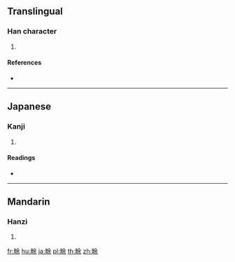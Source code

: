 {{character info/new}}
{{also|畬}}
==Translingual==

===Han character===
{{Han char|rn=102|rad=田|as=07|sn=12|four=|canj=WOMD|ids=⿰田余}}

# {{defn|Han|sort=田07}}

====References====
* {{Han ref|kx=0763.140|dkj=21861|dj=1173.020|hdz=42543.010|uh=756D|ud=30061}}

----

==Japanese==

===Kanji===
{{ja-kanji|grade=|rs=田07}}

# {{defn|lang=ja|sort=田07}}

====Readings====
* {{ja-readings|on=[[よ]] (yo)|kun=[[あらた]] (arata), [[やわらぐ]] (yawaragu), [[やきた]] (yakita)|nanori=}}

----

==Mandarin==

===Hanzi===
{{cmn-hanzi|pin=[[liǔ]] ([[liu3]]), [[yú]] ([[yu2]])|wg=liu<sup>3</sup>, yü<sup>2</sup>}}

# {{defn|lang=cmn|sort=田07}}

[[fr:畭]]
[[hu:畭]]
[[ja:畭]]
[[pl:畭]]
[[th:畭]]
[[zh:畭]]